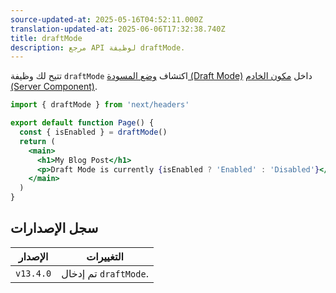 ```yaml
---
source-updated-at: 2025-05-16T04:52:11.000Z
translation-updated-at: 2025-06-06T17:32:38.740Z
title: draftMode
description: مرجع API لوظيفة draftMode.
---
```


تتيح لك وظيفة `draftMode` اكتشاف [وضع المسودة (Draft Mode)](/docs/app/building-your-application/configuring/draft-mode) داخل [مكون الخادم (Server Component)](/docs/app/building-your-application/rendering/server-components).

```jsx filename="app/page.js"
import { draftMode } from 'next/headers'

export default function Page() {
  const { isEnabled } = draftMode()
  return (
    <main>
      <h1>My Blog Post</h1>
      <p>Draft Mode is currently {isEnabled ? 'Enabled' : 'Disabled'}</p>
    </main>
  )
}
```

## سجل الإصدارات

| الإصدار   | التغييرات                 |
| --------- | ----------------------- |
| `v13.4.0` | تم إدخال `draftMode`. |